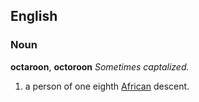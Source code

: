 ==English==
===Noun===
'''octaroon''', '''octoroon''' ''Sometimes captalized.''
#a person of one eighth [[African]] descent.